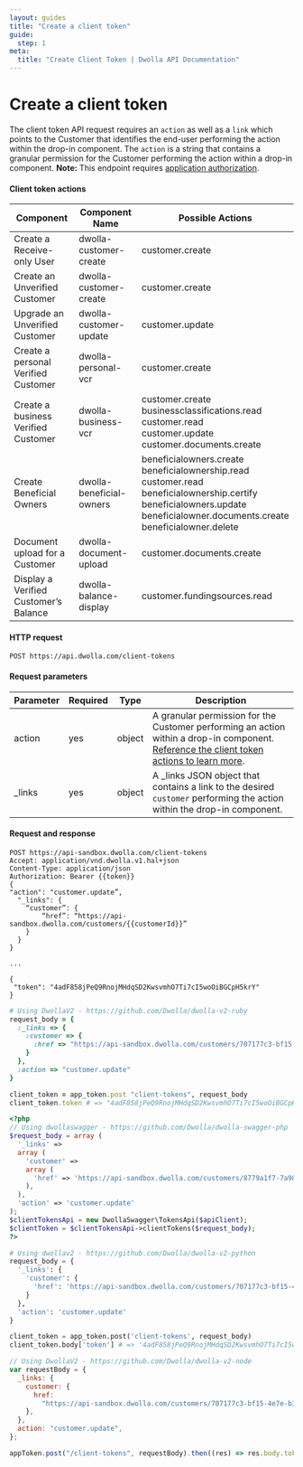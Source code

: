 ```yaml
---
layout: guides
title: "Create a client token"
guide:
  step: 1
meta:
  title: "Create Client Token | Dwolla API Documentation"
---
```


# Create a client token

The client token API request requires an `action` as well as a `link` which points to the Customer that identifies the end-user performing the action within the drop-in component. The `action` is a string that contains a granular permission for the Customer performing the action within a drop-in component. **Note:** This endpoint requires [application authorization](#application-authorization).

#### Client token actions

| Component                             | Component Name           | Possible Actions                                                                                                                                                                                                     |
| ------------------------------------- | ------------------------ | -------------------------------------------------------------------------------------------------------------------------------------------------------------------------------------------------------------------- |
| Create a Receive-only User            | dwolla-customer-create   | customer.create                                                                                                                                                                                                      |
| Create an Unverified Customer         | dwolla-customer-create   | customer.create                                                                                                                                                                                                      |
| Upgrade an Unverified Customer        | dwolla-customer-update   | customer.update                                                                                                                                                                                                      |
| Create a personal Verified Customer   | dwolla-personal-vcr      | customer.create                                                                                                                                                                                                      |
| Create a business Verified Customer   | dwolla-business-vcr      | customer.create <br /> businessclassifications.read <br /> customer.read <br /> customer.update <br /> customer.documents.create                                                                                     |
| Create Beneficial Owners              | dwolla-beneficial-owners | beneficialowners.create <br /> beneficialownership.read <br /> customer.read <br /> beneficialownership.certify <br /> beneficialowners.update <br /> beneficialowner.documents.create <br /> beneficialowner.delete |
| Document upload for a Customer        | dwolla-document-upload   | customer.documents.create                                                                                                                                                                                            |
| Display a Verified Customer’s Balance | dwolla-balance-display   | customer.fundingsources.read                                                                                                                                                                                         |

#### HTTP request

`POST https://api.dwolla.com/client-tokens`

#### Request parameters

| Parameter | Required | Type   | Description                                                                                                                                                        |
| --------- | -------- | ------ | ------------------------------------------------------------------------------------------------------------------------------------------------------------------ |
| action    | yes      | object | A granular permission for the Customer performing an action within a drop-in component. [Reference the client token actions to learn more](#client-token-actions). |
| \_links   | yes      | object | A \_links JSON object that contains a link to the desired `customer` performing the action within the drop-in component.                                           |

#### Request and response

```raw
POST https://api-sandbox.dwolla.com/client-tokens
Accept: application/vnd.dwolla.v1.hal+json
Content-Type: application/json
Authorization: Bearer {{token}}
{
"action": "customer.update”,
  "_links": {
    “customer”: {
        “href”: “https://api-sandbox.dwolla.com/customers/{{customerId}}”
    }
  }
}

...

{
 "token": "4adF858jPeQ9RnojMHdqSD2KwsvmhO7Ti7cI5woOiBGCpH5krY"
}
```

```ruby
# Using DwollaV2 - https://github.com/Dwolla/dwolla-v2-ruby
request_body = {
  :_links => {
    :customer => {
      :href => "https://api-sandbox.dwolla.com/customers/707177c3-bf15-4e7e-b37c-55c3898d9bf4"
    }
  },
  :action => "customer.update"
}

client_token = app_token.post "client-tokens", request_body
client_token.token # => "4adF858jPeQ9RnojMHdqSD2KwsvmhO7Ti7cI5woOiBGCpH5krY"
```

```php
<?php
// Using dwollaswagger - https://github.com/Dwolla/dwolla-swagger-php
$request_body = array (
  '_links' =>
  array (
    'customer' =>
    array (
      'href' => 'https://api-sandbox.dwolla.com/customers/8779a1f7-7a98-4a86-921e-83539f6c895e',
    ),
  ),
  'action' => 'customer.update'
);
$clientTokensApi = new DwollaSwagger\TokensApi($apiClient);
$clientToken = $clientTokensApi->clientTokens($request_body);
?>
```

```python
# Using dwollav2 - https://github.com/Dwolla/dwolla-v2-python
request_body = {
  '_links': {
    'customer': {
      'href': 'https://api-sandbox.dwolla.com/customers/707177c3-bf15-4e7e-b37c-55c3898d9bf4'
    }
  },
  'action': 'customer.update'
}

client_token = app_token.post('client-tokens', request_body)
client_token.body['token'] # => '4adF858jPeQ9RnojMHdqSD2KwsvmhO7Ti7cI5woOiBGCpH5krY'
```

```javascript
// Using DwollaV2 - https://github.com/Dwolla/dwolla-v2-node
var requestBody = {
  _links: {
    customer: {
      href:
        "https://api-sandbox.dwolla.com/customers/707177c3-bf15-4e7e-b37c-55c3898d9bf4",
    },
  },
  action: "customer.update",
};

appToken.post("/client-tokens", requestBody).then((res) => res.body.token); // => '4adF858jPeQ9RnojMHdqSD2KwsvmhO7Ti7cI5woOiBGCpH5krY'
```
